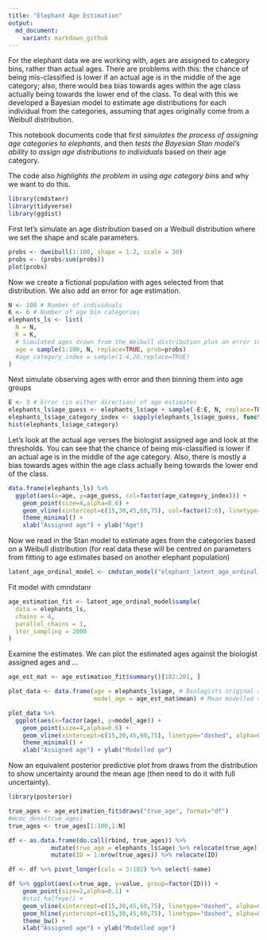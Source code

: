 ```yaml
---
title: "Elephant Age Estimation"
output:
  md_document:
    variant: markdown_github
---
```


For the elephant data we are working with, ages are assigned to category bins, rather than actual ages. There are problems with this: the chance of being mis-classified is lower if an actual age is in the middle of the age category; also, there would bea bias towards ages within the age class actually being towards the lower end of the class. To deal with this we developed a Bayesian model to estimate age distributions for each individual from the categories, assuming that ages originally come from a Weibull distribution.

This notebook documents code that first *simulates the process of assigning age categories to elephants*, and then *tests the Bayesian Stan model's ability to assign age distributions to individuals* based on their age category.

The code also *highlights the problem in using age category bins* and why we want to do this.

```r
library(cmdstanr)
library(tidyverse)
library(ggdist)
```

First let's simulate an age distribution based on a Weibull distribution where we set the shape and scale parameters.

```r
probs <- dweibull(1:100, shape = 1.2, scale = 30)
probs <- (probs/sum(probs))
plot(probs) 
```

Now we create a fictional population with ages selected from that distribution. We also add an error for age estimation.

```r
N <- 100 # Number of individuals
K <- 6 # Number of age bin categories
elephants_ls <- list(
  N = N,
  K = K, 
  # Simulated ages drawn from the Weibull distribution plus an error in age estimation
  age = sample(1:100, N, replace=TRUE, prob=probs)
  #age_category_index = sample(1:4,20,replace=TRUE)
)
```

Next simulate observing ages with error and then binning them into age groups

```r
E <- 3 # Error (in either direction) of age estimates
elephants_ls$age_guess <- elephants_ls$age + sample(-E:E, N, replace=TRUE)
elephants_ls$age_category_index <- sapply(elephants_ls$age_guess, function(x) which.max(x < c(15, 30, 45, 60, Inf)))
hist(elephants_ls$age_category)
```

Let's look at the actual age verses the biologist assigned age and look at the thresholds. You can see that the chance of being mis-classified is lower if an actual age is in the middle of the age category. Also, there is mostly a bias towards ages within the age class actually being towards the lower end of the class.

```r
data.frame(elephants_ls) %>%
  ggplot(aes(x=age, y=age_guess, col=factor(age_category_index))) +
    geom_point(size=4,alpha=0.6) +
    geom_vline(xintercept=c(15,30,45,60,75), col=factor(2:6), linetype="dashed", alpha=0.6) +
    theme_minimal() + 
    xlab("Assigned age") + ylab("Age")
```


Now we read in the Stan model to estimate ages from the categories based on a Weibull distribution (for real data these will be centred on parameters from fitting to age estimates based on another elephant population)

```r
latent_age_ordinal_model <- cmdstan_model("elephant_latent_age_ordinal_regression.stan")
```
Fit model with cmndstanr

```r
age_estimation_fit <- latent_age_ordinal_model$sample(
  data = elephants_ls, 
  chains = 4, 
  parallel_chains = 1,
  iter_sampling = 2000
)
```
Examine the estimates. We can plot the estimated ages against the biologist assigned ages and ...

```r

age_est_mat <- age_estimation_fit$summary()[102:201, ]

plot_data <- data.frame(age = elephants_ls$age, # Biologists original age est
                        model_age = age_est_mat$mean) # Mean modelled age

plot_data %>%
  ggplot(aes(x=factor(age), y=model_age)) +
    geom_point(size=4,alpha=0.6) +
    geom_vline(xintercept=c(15,30,45,60,75), linetype="dashed", alpha=0.6) +
    theme_minimal() + 
    xlab("Assigned age") + ylab("Modelled ge")
```

Now an equivalent posterior predictive plot from draws from the distribution to show uncertainty around the mean age (then need to do it with full uncertainty).

```r
library(posterior)

true_ages <- age_estimation_fit$draws("true_age", format="df")
#mcmc_dens(true_ages)
true_ages <- true_ages[1:100,1:N]

df <- as.data.frame(do.call(rbind, true_ages)) %>%
            mutate(true_age = elephants_ls$age) %>% relocate(true_age) %>%
            mutate(ID = 1:nrow(true_ages)) %>% relocate(ID)

df <- df %>% pivot_longer(cols = 3:102) %>% select(-name)

df %>% ggplot(aes(x=true_age, y=value, group=factor(ID))) +
    geom_point(size=2,alpha=0.1) +
    #stat_halfeye() +
    geom_vline(xintercept=c(15,30,45,60,75), linetype="dashed", alpha=0.6) +
    geom_hline(yintercept=c(15,30,45,60,75), linetype="dashed", alpha=0.6) +
    theme_bw() + 
    xlab("Assigned age") + ylab("Modelled age")
```


